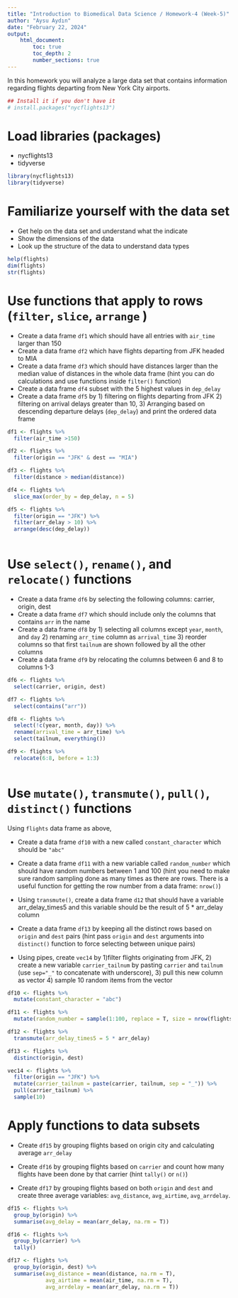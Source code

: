 ```yaml
---
title: "Introduction to Biomedical Data Science / Homework-4 (Week-5)"
author: "Aysu Aydın"
date: "February 22, 2024"
output:
    html_document:
        toc: true
        toc_depth: 2
        number_sections: true
---
```



In this homework you will analyze a large data set that contains information regarding flights departing from New York City airports.


```r

## Install it if you don't have it
# install.packages("nycflights13")

```

# Load libraries (packages)

- nycflights13
- tidyverse

```r
library(nycflights13)
library(tidyverse)

```


# Familiarize yourself with the data set

- Get help on the data set and understand what the indicate
- Show the dimensions of the data
- Look up the structure of the data to understand data types

```r
help(flights)
dim(flights)
str(flights)

```


# Use functions that apply to rows (`filter`, `slice`, `arrange` )

- Create a data frame `df1` which should have all entries with `air_time` larger than 150
- Create a data frame `df2` which have flights departing from JFK headed to MIA
- Create a data frame `df3` which should have distances larger than the median value of distances in the whole data frame (hint you can do calculations and use functions inside `filter()` function)
- Create a data frame `df4` subset with the 5 highest values in `dep_delay`
- Create a data frame `df5` by 1) filtering on flights departing from JFK 2) filtering on arrival delays greater than 10, 3) Arranging based on descending departure delays (`dep_delay`) and print the ordered data frame 


```r
df1 <- flights %>% 
  filter(air_time >150)

df2 <- flights %>% 
  filter(origin == "JFK" & dest == "MIA")

df3 <- flights %>% 
  filter(distance > median(distance))

df4 <- flights %>% 
  slice_max(order_by = dep_delay, n = 5)

df5 <- flights %>% 
  filter(origin == "JFK") %>% 
  filter(arr_delay > 10) %>% 
  arrange(desc(dep_delay))
  

```


# Use `select()`, `rename()`, and `relocate()`  functions

- Create a data frame `df6` by selecting the following columns: carrier, origin, dest
- Create a data frame `df7` which should include only the columns that contains `arr` in the name
- Create a data frame `df8` by 1) selecting all columns except `year`, `month`, and `day` 2) renaming `arr_time` column as `arrival_time` 3) reorder columns so that first `tailnum` are shown followed by all the other columns
- Create a data frame `df9` by relocating the columns between 6 and 8 to columns 1-3


```r
df6 <- flights %>% 
  select(carrier, origin, dest)

df7 <- flights %>% 
  select(contains("arr"))

df8 <- flights %>% 
  select(!c(year, month, day)) %>% 
  rename(arrival_time = arr_time) %>% 
  select(tailnum, everything())

df9 <- flights %>% 
  relocate(6:8, before = 1:3)
  

```


# Use `mutate()`, `transmute()`, `pull()`, `distinct()` functions

Using `flights` data frame as above,

- Create a data frame `df10` with a new called `constant_character` which should be `"abc"`

- Create a data frame `df11` with a new variable called `random_number` which should have random numbers between 1 and 100 (hint you need to make sure random sampling done as many times as there are rows. There is a useful function for getting the row number from a data frame: `nrow()`)

- Using `transmute()`, create a data frame `d12` that should have a variable arr_delay_times5 and this variable should be the result of 5 * arr_delay column

- Create a data frame `df13` by keeping all the distinct rows based on `origin` and `dest` pairs (hint pass `origin` and `dest` arguments into `distinct()` function to force selecting between unique pairs)

- Using pipes, create `vec14` by 1)filter flights originating from JFK, 2) create a new variable `carrier_tailnum` by pasting `carrier` and `tailnum` (use `sep="_"` to concatenate with underscore), 3) pull this new column as vector 4) sample 10 random items from the vector

```r
df10 <- flights %>% 
  mutate(constant_character = "abc")

df11 <- flights %>% 
  mutate(random_number = sample(1:100, replace = T, size = nrow(flights)))

df12 <- flights %>% 
  transmute(arr_delay_times5 = 5 * arr_delay)

df13 <- flights %>% 
  distinct(origin, dest)

vec14 <- flights %>% 
  filter(origin == "JFK") %>% 
  mutate(carrier_tailnum = paste(carrier, tailnum, sep = "_")) %>% 
  pull(carrier_tailnum) %>% 
  sample(10)


```


# Apply functions to data subsets

- Create `df15` by grouping flights based on origin city and calculating average `arr_delay`

- Create `df16` by grouping flights based on `carrier` and count how many flights have been done by that carrier (hint `tally()` or `n()`)

- Create `df17` by grouping flights based on both `origin` and `dest` and create three average variables: `avg_distance`, `avg_airtime`, `avg_arrdelay`.

```r
df15 <- flights %>% 
  group_by(origin) %>% 
  summarise(avg_delay = mean(arr_delay, na.rm = T))

df16 <- flights %>% 
  group_by(carrier) %>% 
  tally()

df17 <- flights %>% 
  group_by(origin, dest) %>% 
  summarise(avg_distance = mean(distance, na.rm = T),
            avg_airtime = mean(air_time, na.rm = T),
            avg_arrdelay = mean(arr_delay, na.rm = T))

```

